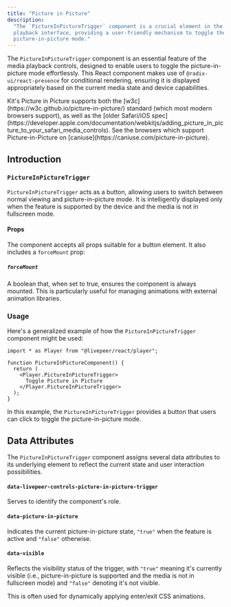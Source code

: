 ```yaml
---
title: "Picture in Picture"
description:
  "The `PictureInPictureTrigger` component is a crucial element in the media
  playback interface, providing a user-friendly mechanism to toggle the
  picture-in-picture mode."
---
```


The `PictureInPictureTrigger` component is an essential feature of the media
playback controls, designed to enable users to toggle the picture-in-picture
mode effortlessly. This React component makes use of `@radix-ui/react-presence`
for conditional rendering, ensuring it is displayed appropriately based on the
current media state and device capabilities.

<Info>
  Kit's Picture in Picture supports both the
  [w3c](https://w3c.github.io/picture-in-picture/) standard (which most modern
  browsers support), as well as the [older Safari/iOS
  spec](https://developer.apple.com/documentation/webkitjs/adding_picture_in_picture_to_your_safari_media_controls).
  See the browsers which support Picture-in-Picture on
  [caniuse](https://caniuse.com/picture-in-picture).
</Info>

## Introduction

### `PictureInPictureTrigger`

`PictureInPictureTrigger` acts as a button, allowing users to switch between
normal viewing and picture-in-picture mode. It is intelligently displayed only
when the feature is supported by the device and the media is not in fullscreen
mode.

#### Props

The component accepts all props suitable for a button element. It also includes
a `forceMount` prop:

##### `forceMount`

A boolean that, when set to true, ensures the component is always mounted. This
is particularly useful for managing animations with external animation
libraries.

### Usage

Here's a generalized example of how the `PictureInPictureTrigger` component
might be used:

```tsx
import * as Player from "@livepeer/react/player";

function PictureInPictureComponent() {
  return (
    <Player.PictureInPictureTrigger>
      Toggle Picture in Picture
    </Player.PictureInPictureTrigger>
  );
}
```

In this example, the `PictureInPictureTrigger` provides a button that users can
click to toggle the picture-in-picture mode.

## Data Attributes

The `PictureInPictureTrigger` component assigns several data attributes to its
underlying element to reflect the current state and user interaction
possibilities.

#### `data-livepeer-controls-picture-in-picture-trigger`

Serves to identify the component's role.

#### `data-picture-in-picture`

Indicates the current picture-in-picture state, `"true"` when the feature is
active and `"false"` otherwise.

#### `data-visible`

Reflects the visibility status of the trigger, with `"true"` meaning it's
currently visible (i.e., picture-in-picture is supported and the media is not in
fullscreen mode) and `"false"` denoting it's not visible.

This is often used for dynamically applying enter/exit CSS animations.
